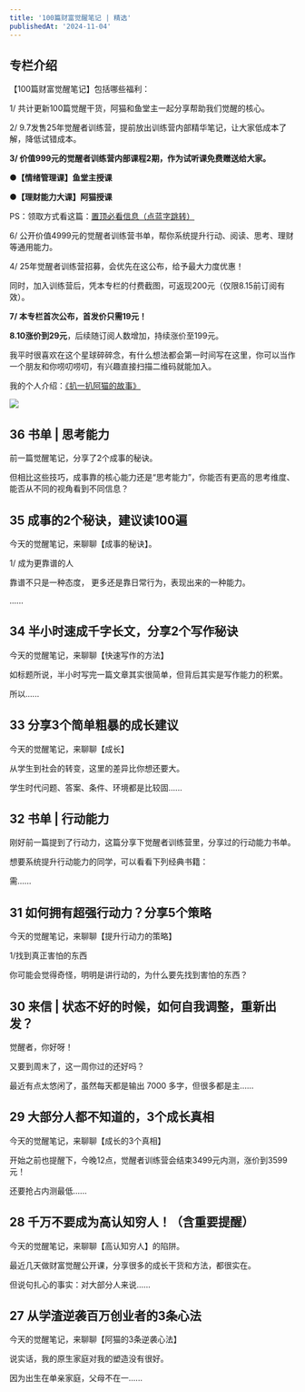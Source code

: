 ```yaml
---
title: '100篇财富觉醒笔记 | 精选'
publishedAt: '2024-11-04'
---
```


## 专栏介绍

【100篇财富觉醒笔记】包括哪些福利：

1/ 共计更新100篇觉醒干货，阿猫和鱼堂主一起分享帮助我们觉醒的核心。

2/ 9.7发售25年觉醒者训练营，提前放出训练营内部精华笔记，让大家低成本了解，降低试错成本。

**3/ 价值999元的觉醒者训练营内部课程2期，作为试听课免费赠送给大家。**

**●【情绪管理课】鱼堂主授课**

**●【理财能力大课】阿猫授课**

PS：领取方式看这篇：[置顶必看信息（点蓝字跳转）](https://xiaobot.net/post/7cee7910-a97b-462f-b34f-aca2081c4ffd)

6/ 公开价值4999元的觉醒者训练营书单，帮你系统提升行动、阅读、思考、理财等通用能力。

4/ 25年觉醒者训练营招募，会优先在这公布，给予最大力度优惠！

同时，加入训练营后，凭本专栏的付费截图，可返现200元（仅限8.15前订阅有效）。

**7/ 本专栏首次公布，首发价只需19元！**

**8.10涨价到29元**，后续随订阅人数增加，持续涨价至199元。


我平时很喜欢在这个星球碎碎念，有什么想法都会第一时间写在这里，你可以当作一个朋友和你唠叨唠叨，有兴趣直接扫描二维码就能加入。

我的个人介绍：[《扒一扒阿猫的故事》](https://mp.weixin.qq.com/s/CnlTwr6ExJRG_bVpQJuHsw)

![](https://static.xiaobot.net/file/2024-07-31/72922/695ff8dce7d1fa31d229d38515224e82.png)

## 36 书单 | 思考能力
前一篇觉醒笔记，分享了2个成事的秘诀。

但相比这些技巧，成事靠的核心能力还是“思考能力”，你能否有更高的思考维度、能否从不同的视角看到不同信息？

## 35 成事的2个秘诀，建议读100遍
今天的觉醒笔记，来聊聊【成事的秘诀】。

1/ 成为更靠谱的人 

靠谱不只是一种态度， 更多还是靠日常行为，表现出来的一种能力。

......

## 34 半小时速成千字长文，分享2个写作秘诀
今天的觉醒笔记，来聊聊【快速写作的方法】

如标题所说，半小时写完一篇文章其实很简单，但背后其实是写作能力的积累。

所以......

## 33 分享3个简单粗暴的成长建议
今天的觉醒笔记，来聊聊【成长】

从学生到社会的转变，这里的差异比你想还要大。

学生时代问题、答案、条件、环境都是比较固......

## 32 书单 | 行动能力
刚好前一篇提到了行动力，这篇分享下觉醒者训练营里，分享过的行动能力书单。

想要系统提升行动能力的同学，可以看看下列经典书籍：

需......

## 31 如何拥有超强行动力？分享5个策略
今天的觉醒笔记，来聊聊【提升行动力的策略】

1/找到真正害怕的东西 

你可能会觉得奇怪，明明是讲行动的，为什么要先找到害怕的东西？

## 30 来信 | 状态不好的时候，如何自我调整，重新出发？
觉醒者，你好呀！

又要到周末了，这一周你过的还好吗？

最近有点太悠闲了，虽然每天都是输出 7000 多字，但很多都是主......

## 29 大部分人都不知道的，3个成长真相
今天的觉醒笔记，来聊聊【成长的3个真相】

开始之前也提醒下，今晚12点，觉醒者训练营会结束3499元内测，涨价到3599元！

还要抢占内测最低......

## 28 千万不要成为高认知穷人！（含重要提醒）
今天的觉醒笔记，来聊聊【高认知穷人】的陷阱。

最近几天做财富觉醒公开课，分享很多的成长干货和方法，都很实在。

但说句扎心的事实：对大部分人来说......

## 27 从学渣逆袭百万创业者的3条心法
今天的觉醒笔记，来聊聊【阿猫的3条逆袭心法】

说实话，我的原生家庭对我的塑造没有很好。

因为出生在单亲家庭，父母不在一......